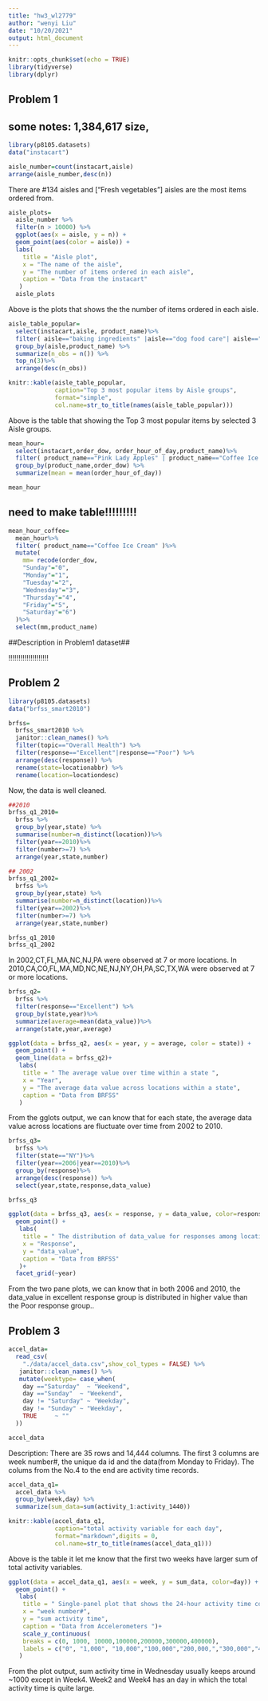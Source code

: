 ```yaml
---
title: "hw3_wl2779"
author: "wenyi Liu"
date: "10/20/2021"
output: html_document
---
```


```r
knitr::opts_chunk$set(echo = TRUE)
library(tidyverse)
library(dplyr)
```

## Problem 1
## some notes: 1,384,617  size, 

```r
library(p8105.datasets)
data("instacart")

aisle_number=count(instacart,aisle)
arrange(aisle_number,desc(n))
```
There are #134 aisles and ["Fresh vegetables"] aisles are the most items ordered from.


```r
aisle_plots=
  aisle_number %>% 
  filter(n > 10000) %>% 
  ggplot(aes(x = aisle, y = n)) + 
  geom_point(aes(color = aisle)) +
  labs(
    title = "Aisle plot",
    x = "The name of the aisle",
    y = "The number of items ordered in each aisle",
    caption = "Data from the instacart"
   )
  aisle_plots
```
Above is the plots that shows the the number of items ordered in each aisle.

```r
aisle_table_popular=
  select(instacart,aisle, product_name)%>%
  filter( aisle=="baking ingredients" |aisle=="dog food care"| aisle=="packaged vegetables fruits" ) %>%
  group_by(aisle,product_name) %>%
  summarize(n_obs = n()) %>%
  top_n(3)%>%
  arrange(desc(n_obs))
```

```r
knitr::kable(aisle_table_popular,
             caption="Top 3 most popular items by Aisle groups",
             format="simple",
             col.name=str_to_title(names(aisle_table_popular)))
```
Above is the table that showing the Top 3 most popular items by selected 3 Aisle groups.

```r
mean_hour=
  select(instacart,order_dow, order_hour_of_day,product_name)%>%
  filter( product_name=="Pink Lady Apples" | product_name=="Coffee Ice Cream") %>%
  group_by(product_name,order_dow) %>%
  summarize(mean = mean(order_hour_of_day)) 
```

```r
mean_hour
```

## need to make table!!!!!!!!!

```r
mean_hour_coffee=
  mean_hour%>%
  filter( product_name=="Coffee Ice Cream" )%>%
  mutate(
    mm= recode(order_dow, 
    "Sunday"="0",
    "Monday"="1",
    "Tuesday"="2",
    "Wednesday"="3",
    "Thursday"="4",
    "Friday"="5",
    "Saturday"="6")
  )%>%
  select(mm,product_name)
```


##Description in Problem1 dataset##

!!!!!!!!!!!!!!!!!!!!

## Problem 2

```r
library(p8105.datasets)
data("brfss_smart2010")
```

```r
brfss=
  brfss_smart2010 %>%
  janitor::clean_names() %>%
  filter(topic=="Overall Health") %>%
  filter(response=="Excellent"|response=="Poor") %>%
  arrange(desc(response)) %>%
  rename(state=locationabbr) %>%
  rename(location=locationdesc)
```

Now, the data is well cleaned.

```r
##2010
brfss_q1_2010=
  brfss %>%
  group_by(year,state) %>%
  summarise(number=n_distinct(location))%>%
  filter(year==2010)%>%
  filter(number>=7) %>%
  arrange(year,state,number)

## 2002
brfss_q1_2002=
  brfss %>%
  group_by(year,state) %>%
  summarise(number=n_distinct(location))%>%
  filter(year==2002)%>%
  filter(number>=7) %>%
  arrange(year,state,number)
```

```r
brfss_q1_2010
brfss_q1_2002
```

In 2002,CT,FL,MA,NC,NJ,PA were observed at 7 or more locations.
In 2010,CA,CO,FL,MA,MD,NC,NE,NJ,NY,OH,PA,SC,TX,WA were observed at 7 or more locations.

```r
brfss_q2=
  brfss %>%
  filter(response=="Excellent") %>%
  group_by(state,year)%>%
  summarize(average=mean(data_value))%>%
  arrange(state,year,average)
```

```r
ggplot(data = brfss_q2, aes(x = year, y = average, color = state)) + 
  geom_point() + 
  geom_line(data = brfss_q2)+
   labs(
    title = " The average value over time within a state ",
    x = "Year",
    y = "The average data value across locations within a state",
    caption = "Data from BRFSS"
   )
```

From the gglots output, we can know that for each state, the average data value across locations are fluctuate over time from 2002 to 2010.  

```r
brfss_q3=
  brfss %>%
  filter(state=="NY")%>%
  filter(year==2006|year==2010)%>%
  group_by(response)%>%
  arrange(desc(response)) %>%
  select(year,state,response,data_value)
```

```r
brfss_q3
```

```r
ggplot(data = brfss_q3, aes(x = response, y = data_value, color=response)) + 
  geom_point() +
   labs(
    title = " The distribution of data_value for responses among locations in NY State ",
    x = "Response",
    y = "data_value",
    caption = "Data from BRFSS"
   )+
  facet_grid(~year)
```

From the two pane plots, we can know that in both 2006 and 2010, the data_value in excellent response group is distributed in higher value than the Poor response group..


## Problem 3

```r
accel_data= 
  read_csv(
    "./data/accel_data.csv",show_col_types = FALSE) %>%
   janitor::clean_names() %>%
   mutate(weektype= case_when(
    day =="Saturday"  ~ "Weekend",
    day =="Sunday"  ~ "Weekend",
    day != "Saturday" ~ "Weekday",
    day != "Sunday" ~ "Weekday",
    TRUE     ~ ""
  )) 
```

```r
accel_data
```
Description: There are 35 rows and 14,444 columns. The first 3 columns are week number#, the unique da id and the data(from Monday to Friday). The colums from the No.4 to the end are activity time records. 


```r
accel_data_q1=
  accel_data %>%
  group_by(week,day) %>%
  summarize(sum_data=sum(activity_1:activity_1440))
```


```r
knitr::kable(accel_data_q1,
             caption="total activity variable for each day",
             format="markdown",digits = 0,
             col.name=str_to_title(names(accel_data_q1)))
```
Above is the table it let me know that the first two weeks have larger sum of total activity variables.

```r
ggplot(data = accel_data_q1, aes(x = week, y = sum_data, color=day)) + 
  geom_point() +
   labs(
    title = " Single-panel plot that shows the 24-hour activity time courses for each day ",
    x = "week number#",
    y = "sum activity time",
    caption = "Data from Accelerometers ")+
    scale_y_continuous(
    breaks = c(0, 1000, 10000,100000,200000,300000,400000),
    labels = c("0", "1,000", "10,000","100,000","200,000,","300,000","400,000")
   )
```
From the plot output, sum activity time in Wednesday usually keeps around ~1000 except in Week4. Week2 and Week4 has an day in which the total activity time is quite large.


